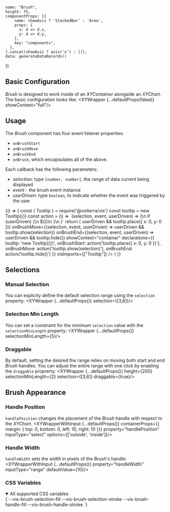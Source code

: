 
    name: "Brush",
    height: 75,
    componentProps: [{
        name: showAxis ? 'StackedBar' : 'Area',
        props: {
          x: d => d.x,
          y: d => d.y,
        },
        key: "components",
      },
    ].concat(showAxis ? axis('x') : []),
    data: generateDataRecords()
})

## Basic Configuration
_Brush_ is designed to work inside of an _XYContainer_ alongside an _XYChart_. The basic configuration looks like:
<XYWrapper {...defaultProps(false)} showContext="full"/>

## Usage
The _Brush_ component has four event listener properties:

- `onBrushStart`
- `onBrushMove`
- `onBrushEnd`
- `onBrush`, which encapsulates all of the above.

Each callback has the following parameters:
- _selection_: type `[number, number]`, the range of data current being displayed
- _event_ - the brush event instance
- _userDriven_: type `boolean`, to indicate whether the event was triggered by the user

<BrowserOnly>
  {() => {
    const { Tooltip } = require('@volterra/vis')
    const tooltip = new Tooltip({})
    const action = (i) => `(selection, event, userDriven) => {\n    if (userDriven) {\n      ${i}\n    }\n  }`
    return (
      <XYWrapper {...defaultProps()}
        height={150}
        containerProps={{ tooltip }}
        onBrushStart={(selection, event, userDriven) => userDriven && tooltip.place({ x: 0, y: 0 })}
        onBrushMove={(selection, event, userDriven) => userDriven && tooltip.show(selection)}
        onBrushEnd={(selection, event, userDriven) => userDriven && tooltip.hide()}
        showContext="container"
        declarations={{
          tooltip: 'new Tooltip({})',
          onBrushStart: action('tooltip.place({ x: 0, y: 0 }}'),
          onBrushMove: action('tooltip.show(selection)'),
          onBrushEnd: action('tooltip.hide()')
        }}
        visImports={["Tooltip"]}
      />
    )
  }}
</BrowserOnly>

## Selections
### Manual Selection
You can explicity define the default selection range using the `selection` property:
<XYWrapper {...defaultProps()} selection={[3,6]}/>

### Selection Min Length
You can set a constraint for the minimum `selection` value with the `selectionMinLength` property:
<XYWrapper {...defaultProps()} selectionMinLength={5}/>

### Draggable
By default, setting the desired the range relies on moving both start and end _Brush_ handles. You can adjust the entire range with one click by enabling the `draggable` proprerty:
<XYWrapper {...defaultProps()} height={200} selectionMinLength={2} selection={[3,6]} draggable={true}/>

## Brush Appearance
### Handle Position
`handlePosition` changes the placement of the _Brush_ handle with respect to the _XYChart_.
<XYWrapperWithInput {...defaultProps()} containerProps={{ margin: { top: 0, bottom: 0, left: 10, right: 10 }}} property="handlePosition" inputType="select" options={['outside', 'inside']}/>

### Handle Width
`handleWidth` sets the width in pixels of the _Brush_'s handle:
<XYWrapperWithInput {...defaultProps()} property="handleWidth" inputType="range" defaultValue={10}/>

### CSS Variables
<details open>
  <summary open>All supported CSS variables</summary>
  <CodeBlock language="css">
{`--vis-brush-selection-fill
--vis-brush-selection-stroke
--vis-brush-handle-fill
--vis-brush-handle-stroke
`}</CodeBlock>
</details>

<PropTable name='VisBrush'></PropTable>
